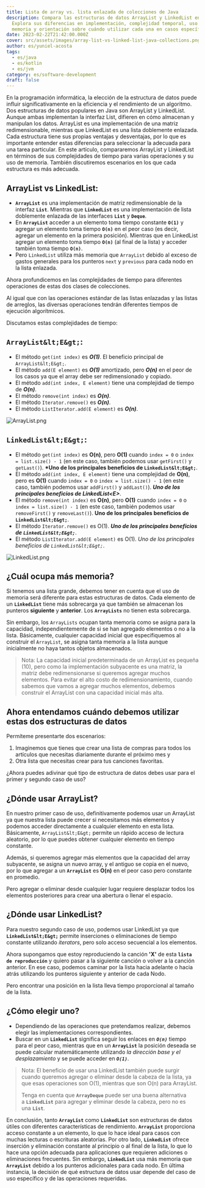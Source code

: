 ```yaml
---
title: Lista de array vs. lista enlazada de colecciones de Java
description: Compara las estructuras de datos ArrayList y LinkedList en Java.
  Explora sus diferencias en implementación, complejidad temporal, uso de
  memoria y orientación sobre cuándo utilizar cada una en casos específicos.
date: 2023-02-22T21:42:00.000Z
cover: src/assets/images/array-list-vs-linked-list-java-collections.png
author: es/yuniel-acosta
tags:
  - es/java
  - es/kotlin
  - es/jvm
category: es/software-development
draft: false
---
```



En la programación informática, la elección de la estructura de datos puede influir significativamente en la eficiencia y el rendimiento de un algoritmo. Dos estructuras de datos populares en Java son ArrayList y LinkedList. Aunque ambas implementan la interfaz List, difieren en cómo almacenan y manipulan los datos. ArrayList es una implementación de una matriz redimensionable, mientras que LinkedList es una lista doblemente enlazada. Cada estructura tiene sus propias ventajas y desventajas, por lo que es importante entender estas diferencias para seleccionar la adecuada para una tarea particular. En este artículo, compararemos ArrayList y LinkedList en términos de sus complejidades de tiempo para varias operaciones y su uso de memoria. También discutiremos escenarios en los que cada estructura es más adecuada.

## **ArrayList vs LinkedList:**

- **`ArrayList`** es una implementación de matriz redimensionable de la interfaz **`List`**. Mientras que **`LinkedList`** es una implementación de lista doblemente enlazada de las interfaces **`List`** y **`Deque`**.
- En **`ArrayList`** acceder a un elemento toma tiempo constante **`O(1)`** y agregar un elemento toma tiempo **`O(n)`** en el peor caso (es decir, agregar un elemento en la primera posición). Mientras que en LinkedList agregar un elemento toma tiempo **`O(n)`** (al final de la lista) y acceder también toma tiempo **`O(n)`**.
- Pero `LinkedList` utiliza más memoria que `ArrayList` debido al exceso de gastos generales para los punteros `next` y `previous` para cada nodo en la lista enlazada.

Ahora profundicemos en las complejidades de tiempo para diferentes operaciones de estas dos clases de colecciones.

Al igual que con las operaciones estándar de las listas enlazadas y las listas de arreglos, las diversas operaciones tendrán diferentes tiempos de ejecución algorítmicos.

Discutamos estas complejidades de tiempo:

## `ArrayList&lt;E&gt;`:

- El método `get(int index)` es **_O(1)_**. El beneficio principal de `ArrayList&lt;E&gt;`.
- El método `add(E element)` es **_O(1)_** amortizado, pero **_O(n)_** en el peor de los casos ya que el array debe ser redimensionado y copiado.
- El método `add(int index, E element)` tiene una complejidad de tiempo de **_O(n)_**.
- El método `remove(int index)` es **_O(n)_**.
- El método `Iterator.remove()` es **_O(n)_**.
- El método `ListIterator.add(E element)` es **_O(n)_**.

![ArrayList.png](/src/assets/images/arraylist.png 'ArrayList')

## `LinkedList&lt;E&gt;`:

- El método `get(int index)` es **O(n)**, pero **O(1)** cuando `index = 0` o `index = list.size() - 1` (en este caso, también podemos usar `getFirst()` y `getLast()`). **\*Uno de los principales beneficios de `LinkedList&lt;E&gt;`**.
- El método `add(int index, E element)` tiene una complejidad de **O(n)**, pero es **O(1)** cuando `index = 0` o `index = list.size() - 1` (en este caso, también podemos usar `addFirst()` y `addLast()`). **_Uno de los principales beneficios de LinkedList&lt;E&gt;_**.
- El método `remove(int index)` es **O(n)**, pero **O(1)** cuando `index = 0` o `index = list.size() - 1` (en este caso, también podemos usar `removeFirst()` y `removeLast()`). **Uno de los principales beneficios de `LinkedList&lt;E&gt;`**.
- El método `Iterator.remove()` es O(1). **_Uno de los principales beneficios de `LinkedList&lt;E&gt;`_**.
- El método `ListIterator.add(E element)` es O(1). _Uno de los principales beneficios de `LinkedList&lt;E&gt;`_.

![LinkedList.png](/src/assets/images/linkedlist.png 'LinkedList')

## ¿Cuál ocupa más memoria?

Si tenemos una lista grande, debemos tener en cuenta que el uso de memoria será diferente para estas estructuras de datos. Cada elemento de un **`LinkedList`** tiene más sobrecarga ya que también se almacenan los punteros **siguiente** y **anterior**. Los **`ArrayLists`** no tienen esta sobrecarga.

Sin embargo, los `ArrayLists` ocupan tanta memoria como se asigna para la capacidad, independientemente de si se han agregado elementos o no a la lista. Básicamente, cualquier capacidad inicial que especifiquemos al construir el `ArrayList`, se asigna tanta memoria a la lista aunque inicialmente no haya tantos objetos almacenados.

> Nota: La capacidad inicial predeterminada de un ArrayList es pequeña (10), pero como la implementación subyacente es una matriz, la matriz debe redimensionarse si queremos agregar muchos elementos. Para evitar el alto costo de redimensionamiento, cuando sabemos que vamos a agregar muchos elementos, debemos construir el ArrayList con una capacidad inicial más alta.

## Ahora entendamos cuándo debemos utilizar estas dos estructuras de datos

Permíteme presentarte dos escenarios:

1. Imaginemos que tienes que crear una lista de compras para todos los artículos que necesitas diariamente durante el próximo mes y
2. Otra lista que necesitas crear para tus canciones favoritas.

¿Ahora puedes adivinar qué tipo de estructura de datos debes usar para el primer y segundo caso de uso?

## ¿Dónde usar ArrayList?

En nuestro primer caso de uso, definitivamente podemos usar un ArrayList ya que nuestra lista puede crecer si necesitamos más elementos y podemos acceder directamente a cualquier elemento en esta lista. Básicamente, `ArrayList&lt;E&gt;` permite un rápido acceso de lectura aleatorio, por lo que puedes obtener cualquier elemento en tiempo constante.

Además, si queremos agregar más elementos que la capacidad del array subyacente, se asigna un nuevo array, y el antiguo se copia en el nuevo, por lo que agregar a un **`ArrayList`** es **O(n)** en el peor caso pero constante en promedio.

Pero agregar o eliminar desde cualquier lugar requiere desplazar todos los elementos posteriores para crear una abertura o llenar el espacio.

## ¿Dónde usar LinkedList?

Para nuestro segundo caso de uso, podemos usar LinkedList ya que **`LinkedList&lt;E&gt;`** permite inserciones o eliminaciones de tiempo constante utilizando _iterators_, pero solo acceso secuencial a los elementos.

Ahora supongamos que estoy reproduciendo la canción **'X'** de esta **`lista de reproducción`** y quiero pasar a la siguiente canción o volver a la canción anterior. En ese caso, podemos caminar por la lista hacia adelante o hacia atrás utilizando los punteros siguiente y anterior de cada Nodo.

Pero encontrar una posición en la lista lleva tiempo proporcional al tamaño de la lista.

## ¿Cómo elegir uno?

- Dependiendo de las operaciones que pretendamos realizar, debemos elegir las implementaciones correspondientes.
- Buscar en un **`LinkedList`** significa seguir los enlaces en **_`O(n)`_** tiempo para el peor caso, mientras que en un **`ArrayList`** la posición deseada se puede calcular matemáticamente utilizando _la dirección base y el desplazamiento_ y se puede acceder en **_`O(1)`_**.

> Nota: El beneficio de usar una LinkedList también puede surgir cuando queremos agregar o eliminar desde la cabeza de la lista, ya que esas operaciones son O(1), mientras que son O(n) para ArrayList.
>
> Tenga en cuenta que **`ArrayDeque`** puede ser una buena alternativa a **`LinkedList`** para agregar y eliminar desde la cabeza, pero no es una **`List`**.

En conclusión, tanto **`ArrayList`** como **`LinkedList`** son estructuras de datos útiles con diferentes características de rendimiento. **`ArrayList`** proporciona acceso constante a un elemento, lo que lo hace ideal para casos con muchas lecturas o escrituras aleatorias. Por otro lado, **`LinkedList`** ofrece inserción y eliminación constante al principio o al final de la lista, lo que lo hace una opción adecuada para aplicaciones que requieren adiciones o eliminaciones frecuentes. Sin embargo, **`LinkedList`** usa más memoria que **`ArrayList`** debido a los punteros adicionales para cada nodo. En última instancia, la decisión de qué estructura de datos usar depende del caso de uso específico y de las operaciones requeridas.
